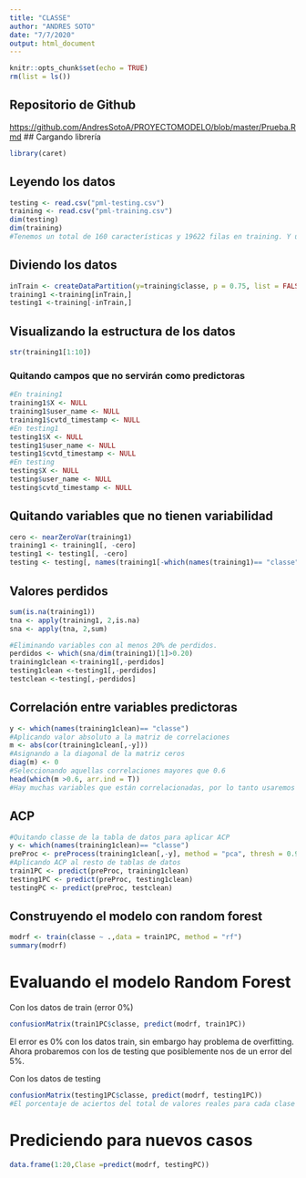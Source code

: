 ```yaml
---
title: "CLASSE"
author: "ANDRES SOTO"
date: "7/7/2020"
output: html_document
---
```


```r
knitr::opts_chunk$set(echo = TRUE)
rm(list = ls())
```

## Repositorio de Github
<https://github.com/AndresSotoA/PROYECTOMODELO/blob/master/Prueba.Rmd>
## Cargando librería
```r
library(caret)
```

## Leyendo los datos
```r
testing <- read.csv("pml-testing.csv")
training <- read.csv("pml-training.csv")
dim(testing)
dim(training)
#Tenemos un total de 160 características y 19622 filas en training. Y un total de 160 características y 20 filas en testing.
```

## Diviendo los datos
```r
inTrain <- createDataPartition(y=training$classe, p = 0.75, list = FALSE)
training1 <-training[inTrain,]
testing1 <-training[-inTrain,]

```

## Visualizando la estructura de los datos
```r
str(training1[1:10])
```


### Quitando campos que no servirán como predictoras
```r
#En training1
training1$X <- NULL
training1$user_name <- NULL
training1$cvtd_timestamp <- NULL
#En testing1
testing1$X <- NULL
testing1$user_name <- NULL
testing1$cvtd_timestamp <- NULL
#En testing
testing$X <- NULL
testing$user_name <- NULL
testing$cvtd_timestamp <- NULL
```

## Quitando variables que no tienen variabilidad
```r
cero <- nearZeroVar(training1)
training1 <- training1[, -cero]
testing1 <- testing1[, -cero]
testing <- testing[, names(training1[-which(names(training1)== "classe")])]
```


## Valores perdidos
```r
sum(is.na(training1))
tna <- apply(training1, 2,is.na)
sna <- apply(tna, 2,sum)

#Eliminando variables con al menos 20% de perdidos.
perdidos <- which(sna/dim(training1)[1]>0.20)
training1clean <-training1[,-perdidos]
testing1clean <-testing1[,-perdidos]
testclean <-testing[,-perdidos]

```

## Correlación entre variables predictoras
```r
y <- which(names(training1clean)== "classe")
#Aplicando valor absoluto a la matriz de correlaciones
m <- abs(cor(training1clean[,-y]))
#Asignando a la diagonal de la matriz ceros
diag(m) <- 0
#Seleccionando aquellas correlaciones mayores que 0.6
head(which(m >0.6, arr.ind = T))
#Hay muchas variables que están correlacionadas, por lo tanto usaremos ACP.
```

## ACP
```r
#Quitando classe de la tabla de datos para aplicar ACP
y <- which(names(training1clean)== "classe")
preProc <- preProcess(training1clean[,-y], method = "pca", thresh = 0.95)
#Aplicando ACP al resto de tablas de datos
train1PC <- predict(preProc, training1clean)
testing1PC <- predict(preProc, testing1clean)
testingPC <- predict(preProc, testclean)
```

## Construyendo el modelo con random forest
```r
modrf <- train(classe ~ .,data = train1PC, method = "rf")
summary(modrf)
```



# Evaluando el modelo Random Forest
Con los datos de train (error 0%)
```r
confusionMatrix(train1PC$classe, predict(modrf, train1PC))
```
El error es 0% con los datos train, sin embargo hay problema de overfitting. Ahora probaremos con los de testing que posiblemente nos de un error del 5%.

Con los datos de testing
```r
confusionMatrix(testing1PC$classe, predict(modrf, testing1PC))
#El porcentaje de aciertos del total de valores reales para cada clase supera 94%. Por lo tanto concluimos que es un buen modelo.
```

# Prediciendo para nuevos casos
```r
data.frame(1:20,Clase =predict(modrf, testingPC))
```

